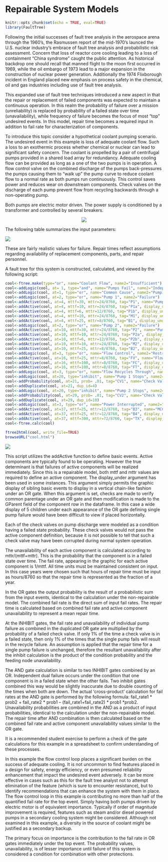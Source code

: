 # Repairable System Models {#repairable}

```r
knitr::opts_chunk$set(echo = TRUE, eval=TRUE)
library(FaultTree)
```

Following the initial successes of fault tree analysis in the aerospace arena through the 1960’s, the Rasmussen report of the mid-1970’s launced the U.S. nuclear industry’s embrace of fault tree analysis and probabilistic risk assessment. Concern that loss of reactor core cooling leading to a loss of containment “China syndrome” caught the public attention. As historical backdrop one should recall that manned flight to the moon first occurred in 1969, while the oil embargo of 1973 lead to a major expansion in the construction of nuclear power generation. Additionally the 1974 Flixborough incident in England placed new emphasis on process safety in the chemical, oil and gas industries including use of fault tree analysis.
 
This expanded use of fault tree techniques introduced a new aspect in that the repair or replacement of failed components was expected to maintain a continuous operation. In this realm the probability of failure over a mission (unreliability) is replaced by probability of a failed state over time (unavailability), while frequency of failure becomes the focus of most “top” undesired events. In this model, repair time becomes a required input in addition to fail rate for characterization of components.
 
To introduce this topic consider a hypothetical coolant pumping scenario. The undesired event in this example is loss of adequate coolant flow. Such a loss to an exothermic process whether chemical or nuclear can lead to significant safety concern. The coolant is propelled by a pair of centrifugal pumps provided in a shared load array for redundancy. Adequate cooling flow can be provided as long as a one of the two pumps is in operation. A flow control valve on the combined discharge of the pumps back-pressures the pumps causing them to “walk up” the pump curve to reduce coolant flow to a normal rate as both pumps run continuously. This control saves power and reduces wear on downstream components. Check valves on the discharge of each pump prevent flow from recycling backwards through a non-operating pump.
 
Both pumps are electric motor driven. The power supply is conditioned by a transformer and controlled by several breakers.

<center> ![](./www/05-cooling_pumps.jpg) </center> 

The following table summarizes the input parameters:

![](./www/05-input_table1.jpg)

These are fairly realistic values for failure. Repair times reflect assumptions regarding availability of replacement components, parts, and repair personnel.
 
A fault tree for this system is constructed, calculated, and viewed by the following script:

```r
cool<-ftree.make(type="or", name="Coolant Flow", name2="Insufficient")
cool<-addLogic(cool, at= 1, type="and", name="Pumps Fail", name2="Independently")
cool<-addLogic(cool, at=1, type="or", name="Common Cause", name2="Pumping Failure")
cool<-addLogic(cool, at=2, type="or", name="Pump 1", name2="Failure")
cool<-addActive(cool, at=4, mttf=30, mttr=24/8760, tag="P1", name="Pump Impeller", name2="Fails")
cool<-addActive(cool, at=4, mttf=10, mttr=24/8760, tag="P1a", display_under=5, name="Pump Bearings", name2="Fail")
cool<-addActive(cool, at=4, mttf=6, mttr=12/8760, tag="P1b", display_under=6, name="Pump Seal", name2="Fails")
cool<-addActive(cool, at=4, mttf=10, mttr=24/8760, tag="M1", display_under=7, name="Pump Motor", name2="Fails")
cool<-addActive(cool, at=4, mttf=25, mttr=8/8760, tag="B1", display_under=8, name="Pump Motor Control", name2="Breaker Opens")
cool<-addLogic(cool, at=2, type="or", name="Pump 2", name2="Failure")
cool<-addActive(cool, at=10, mttf=30, mttr=24/8760, tag="P2", name="Pump Impeller", name2="Fails")
cool<-addActive(cool, at=10, mttf=10, mttr=24/8760, tag="P2a", display_under=11, name="Pump Bearings", name2="Fail")
cool<-addActive(cool, at=10, mttf=6, mttr=12/8760, tag="P2b", display_under=12, name="Pump Seal", name2="Fails")
cool<-addActive(cool, at=10, mttf=10, mttr=24/8760, tag="M2", display_under=13, name="Pump Motor", name2="Fails")
cool<-addActive(cool, at=10, mttf=25, mttr=8/8760, tag="B2", display_under=14, name="Pump Motor Control", name2="Breaker Opens")
cool<-addLogic(cool, at=3, type="or", name="Flow Control", name2="Restricts Flow")
cool<-addActive(cool, at=16, mttf=25, mttr=8/8760, tag="FV", name="Flow Valve Closed", name2="By Positioner")
cool<-addActive(cool, at=16, mttf=100, mttr=8/8760, tag="FC", display_under=17, name="Flow Valve Closed", name2="By Flow Controller")
cool<-addActive(cool, at=16, mttf=100, mttr=8/8760, tag="FT", display_under=18, name="Flow Valve Closed", name2="By Flow Transmitter")
cool<-addLogic(cool, at=3, type="or", name="Flow Recycles Through", name2="Failed Check Valve")
cool<-addLogic(cool, at=20, type="inhibit", name="Pump 1 Stops", name2="with CV1 Failed")
cool<-addProbability(cool, at=21, prob= .01, tag="CV1", name="Check Valve", name2="Fails on Demand")
cool<-addDuplicate(cool, at=21, dup_id=4)
cool<-addLogic(cool, at=20, type="inhibit", name="Pump 2 Stops", name2="with CV2 Failed")
cool<-addProbability(cool, at=29, prob= .01, tag="CV2", name="Check Valve", name2="Fails on Demand")
cool<-addDuplicate(cool, at=29, dup_id=10)
cool<-addLogic(cool, at=3, type="or", name="Power Interrupted", name2="To all Pumps")
cool<-addActive(cool, at=37, mttf=25, mttr=12/8760, tag="B3", name="MCC Breaker", name2="Opens")
cool<-addActive(cool, at=37, mttf=25, mttr=12/8760, tag="B4", display_under=38, name="Transformer Breaker", name2="Opens")
cool<-addActive(cool, at=37, mttf=300, mttr=72/8760, tag="TX", display_under=39, name="Transformer", name2="Fails")
cool<-ftree.calc(cool)
```

```r
ftree2html(cool, write_file=TRUE)
browseURL("cool.html")
```

![](./www/05-coolant_hml2.jpg)

This script utilizes the addActive function to define basic events. Active components are typically found to be operating. However the true determinant is that failures of active components will be realized immediately. Since this is a repairable model, both mttf and mttr values are required to define an active component. The display_under argument has been used in some instances. This argument simply permits the graphic display of sibling basic events to display in a vertical chain-like fashion under an OR gate. When this argument is set, checks are made to verify common parentage under an OR gate and then modification is made to the GParent field of the component row in the dataframe. In this case a wide display of 5 children under each appearance of the OR gate defining single pump failure would have been difficult to view if placed horizontally.
 
Each of the check valves on pump discharge were modeled as a condition having a failed state probability. These check valves would not pass the active component definition, because it is not possible to tell that such a check valve may have been corrupted during normal system operation.
 
The unavailability of each active component is calculated according to mttr/(mttf+mttr). This is the probability that the component is in a failed state over time. The fail rate, appearing in the graphic for each active component is 1/mttf. All time units must be maintained consistent on input. In this case years were chosen such that hours of repair time must be input as hours/8760 so that the repair time is represented as the fraction of a year.
 
In the OR gates the output probability is the result of a probabilistic sum from the input events, identical to the calculation under the non-repairable model. The combined fail rate is the direct sum of input fail rates. The repair time is calculated based on combined fail rate and active component unavailability to represent a mean repair time.
 
At the INHIBIT gates, the fail rate and unavailability of individual pump failure as combined in the duplicated OR gate are multiplied by the probability of a failed check valve. If only 1% of the time a check valve is in a failed state, then only 1% of the times that the single pump fails will result in the recycle failure. An assumption is applied that the repair time for a single pump failure is unchanged, therefore the resultant unavailability after the inhibit calculation is the product of the condition probability and the feeding node unavailability.
 
The AND gate calculation is similar to two INHIBIT gates combined by an OR. Independent dual failure occurs under the condition that one component is in a failed state when the other fails. Two inhibit gates combined this way would be slightly inaccurate due to double counting of the times when both are down. The actual ‘cross-product’ calculation for fail rates at the AND gate is performed by the following formula: fail_rate1 * prob2 + fail_rate2 * prob1 – (fail_rate1+fail_rate2) * prob1 *prob2. Unavailability probabilities are combined in the AND as a product of input probabilities, identical to the calculation under the non-repairable model. The repair time after AND combination is then calculated based on the combined fail rate and active component unavailability values similar to the OR gate.
 
It is a recommended student exercise to perform a check of the gate calculations for this example in a spreadsheet to confirm understanding of these processes.
 
In this example the flow control loop places a significant burden on the success of adequate cooling. It is not uncommon to find features placed in a design for safety, energy efficiency, or even presumed reliability enhancement that impact the undesired event adversely. It can be more effective in cases such as this for the fault tree analyst not to attempt elimination of the feature (which is sure to encounter resistance), but to identify recommendations that can enhance the system with them in place. The flow control loop in this example is contributing no more than half of the quantified fail rate for the top event. Simply having both pumps driven by electric motor is of equivalent importance. Typically if order of magnitude improvement is required, features such as steam and/or diesel powered pumps in a secondary cooling system might be considered. Although not examined in this example, a diversity in the source of coolant might be justified as a secondary backup.
 
The primary focus on importance is the contribution to the fail rate in OR gates immediately under the top event. The probability values, unavailability, is of lesser importance until failure of this system is considered a condition for combination with other protections.
 


